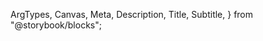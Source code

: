   ArgTypes,
  Canvas,
  Meta,
  Description,
  Title,
  Subtitle,
} from "@storybook/blocks";


<Meta of={ColorLoupeStories} title="Docs" />

<Title of={ColorLoupeStories} />
<Subtitle of={ColorLoupeStories} />
<ComponentDetails />

<Description of={ColorLoupeStories} />

## Usage notes

- Set the `--spectrum-picked-color` custom property to the CSS color value you want to show
- You must apply `.is-open` to display the loupe
- Color Loupe does not have a disabled style; do not show it when the handle it's attached to is disabled.

## Standard

<Canvas of={ColorLoupeStories.Default} />

## Properties

<ArgTypes />

